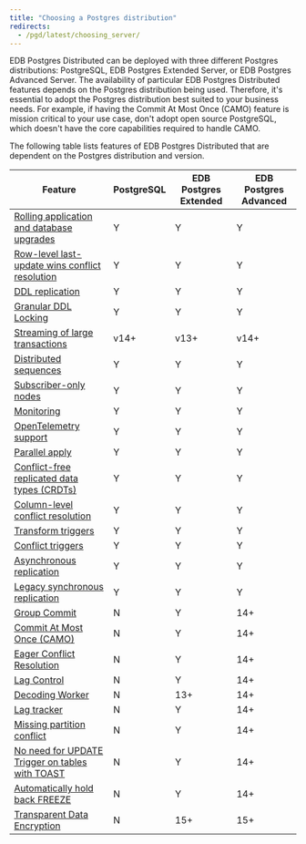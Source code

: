 ```yaml
---
title: "Choosing a Postgres distribution"
redirects:
  - /pgd/latest/choosing_server/
---
```


EDB Postgres Distributed can be deployed with three different Postgres distributions: PostgreSQL, EDB Postgres Extended Server, or EDB Postgres Advanced Server. The availability of particular EDB Postgres Distributed features depends on the Postgres distribution being used. Therefore, it's essential to adopt the Postgres distribution best suited to your business needs. For example, if having the Commit At Most Once (CAMO) feature is mission critical to your use case, don't adopt open source PostgreSQL, which doesn't have the core capabilities required to handle CAMO.

The following table lists features of EDB Postgres Distributed that are dependent on the Postgres distribution and version.

| Feature                                                                                                                 | PostgreSQL | EDB Postgres Extended | EDB Postgres Advanced |
| ----------------------------------------------------------------------------------------------------------------------- | ---------- | --------------------- | --------------------- |
| [Rolling application and database upgrades](/pgd/5.8/upgrades/)                                                      | Y          | Y                     | Y                     |
| [Row-level last-update wins conflict resolution](/pgd/5.8/conflict-management/conflicts/)                            | Y          | Y                     | Y                     |
| [DDL replication](/pgd/5.8/ddl/)                                                                                     | Y          | Y                     | Y                     |
| [Granular DDL Locking](/pgd/5.8/ddl/ddl-locking/)                                                                    | Y          | Y                     | Y                     |
| [Streaming of large transactions](/pgd/5.8/transaction-streaming/)                                                   | v14+       | v13+                  | v14+                  |
| [Distributed sequences](/pgd/5.8/sequences/#pgd-global-sequences)                                                    | Y          | Y                     | Y                     |
| [Subscriber-only nodes](/pgd/5.8/nodes/subscriber_only/)                                                    | Y          | Y                     | Y                     |
| [Monitoring](/pgd/5.8/monitoring/)                                                                                   | Y          | Y                     | Y                     |
| [OpenTelemetry support](/pgd/5.8/monitoring/otel/)                                                                   | Y          | Y                     | Y                     |
| [Parallel apply](/pgd/5.8/parallelapply)                                                                             | Y          | Y                     | Y                     |
| [Conflict-free replicated data types (CRDTs)](/pgd/5.8/conflict-management/crdt/)                                    | Y          | Y                     | Y                     |
| [Column-level conflict resolution](/pgd/5.8/conflict-management/column-level-conflicts/)                             | Y          | Y                     | Y                     |
| [Transform triggers](/pgd/5.8/striggers/#transform-triggers)                                                         | Y          | Y                     | Y                     |
| [Conflict triggers](/pgd/5.8/striggers/#conflict-triggers)                                                           | Y          | Y                     | Y                     |
| [Asynchronous replication](/pgd/5.8/commit-scopes/)                                                                  | Y          | Y                     | Y                     |
| [Legacy synchronous replication](/pgd/5.8/commit-scopes/legacy-sync/)                                                        | Y          | Y                     | Y                     |
| [Group Commit](/pgd/5.8/commit-scopes/group-commit/)                                                                 | N          | Y                     | 14+                   |
| [Commit At Most Once (CAMO)](/pgd/5.8/commit-scopes/camo/)                                                           | N          | Y                     | 14+                   |
| [Eager Conflict Resolution](/pgd/5.8/commit-scopes/group-commit/#eager-conflict-resolution)                                                     | N          | Y                     | 14+                   |
| [Lag Control](/pgd/5.8/commit-scopes/lag-control/)                                                                   | N          | Y                     | 14+                   |
| [Decoding Worker](/pgd/5.8/decoding_worker)                                                          | N          | 13+                   | 14+                   |
| [Lag tracker](/pgd/5.8/monitoring/sql/#monitoring-outgoing-replication)                                              | N          | Y                     | 14+                   |
| [Missing partition conflict](../reference/conflicts/#target_table_note)                                                 | N          | Y                     | 14+                   |
| [No need for UPDATE Trigger on tables with TOAST](../conflict-management/conflicts/02_types_of_conflict/#toast-support-details) | N          | Y                     | 14+                   |
| [Automatically hold back FREEZE](../conflict-management/conflicts/03_conflict_detection/#origin-conflict-detection)             | N          | Y                     | 14+                   |
| [Transparent Data Encryption](/tde/latest/)                                                                             | N          | 15+                   | 15+                   |

